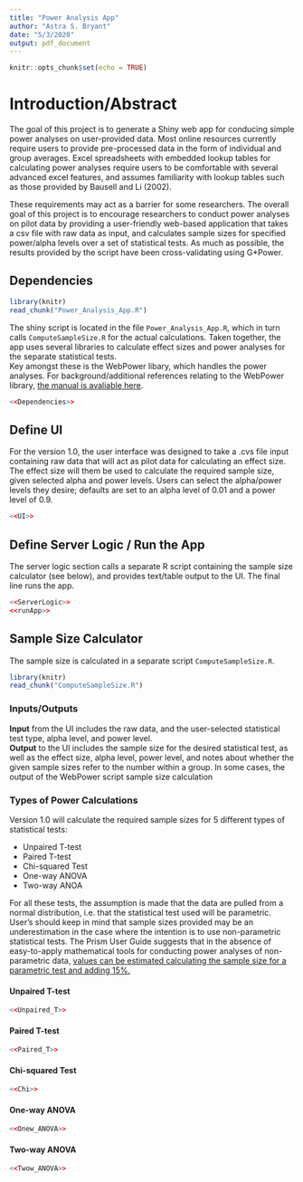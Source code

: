 ```yaml
---
title: "Power Analysis App"
author: "Astra S. Bryant"
date: "5/3/2020"
output: pdf_document
---
```


```r
knitr::opts_chunk$set(echo = TRUE)
```

# Introduction/Abstract  
The goal of this project is to generate a Shiny web app for conducing simple power analyses on user-provided data. Most online resources currently require users to provide pre-processed data in the form of individual and group averages. Excel spreadsheets with embedded lookup tables for calculating power analyses require users to be comfortable with several advanced excel features, and assumes familiarity with lookup tables such as those provided by Bausell and Li (2002).  

These requirements may act as a barrier for some researchers. The overall goal of this project is to encourage researchers to conduct power analyses on pilot data by providing a user-friendly web-based application that takes a csv file with raw data as input, and calculates sample sizes for specified power/alpha levels over a set of statistical tests. As much as possible, the results provided by the script have been cross-validating using G*Power.

## Dependencies   
```r
library(knitr)
read_chunk("Power_Analysis_App.R")
```
The shiny script is located in the file `Power_Analysis_App.R`, which in turn calls `ComputeSampleSize.R` for the actual calculations. Taken together, the app uses several libraries to calculate effect sizes and power analyses for the separate statistical tests.  
Key amongst these is the WebPower libary, which handles the power analyses. For background/additional references relating to the WebPower library, [the manual is avaliable here](https://webpower.psychstat.org/wiki/_media/grant/webpower_manual_book.pdf).


```r
<<Dependencies>>
```

## Define UI  
For the version 1.0, the user interface was designed to take a .cvs file input containing raw data that will act as pilot data for calculating an effect size. The effect size will them be used to calculate the required sample size, given selected alpha and power levels. Users can select the alpha/power levels they desire; defaults are set to an alpha level of 0.01 and a power level of 0.9.

```r
<<UI>>
```

## Define Server Logic / Run the App  
The server logic section calls a separate R script containing the sample size calculator (see below), and provides text/table output to the UI. The final line runs the app.

```r
<<ServerLogic>>
<<runApp>>
```

## Sample Size Calculator  
The sample size is calculated in a separate script `ComputeSampleSize.R`. 
```r
library(knitr)
read_chunk("ComputeSampleSize.R")
```

### Inputs/Outputs
**Input** from the UI includes the raw data, and the user-selected statistical test type, alpha level, and power level.  
**Output** to the UI includes the sample size for the desired statistical test, as well as the effect size, alpha level, power level, and notes about whether the given sample sizes refer to the number within a group. In some cases, the output of the WebPower script sample size calculation

### Types of Power Calculations  
Version 1.0 will calculate the required sample sizes for 5 different types of statistical tests:  

* Unpaired T-test
* Paired T-test
* Chi-squared Test
* One-way ANOVA
* Two-way ANOA  

For all these tests, the assumption is made that the data are pulled from a normal distribution, i.e. that the statistical test used will be parametric. User's should keep in mind that sample sizes provided may be an underestimation in the case where the intention is to use non-parametric statistical tests. The Prism User Guide suggests that in the absence of easy-to-apply mathematical tools for conducting power analyses of non-parametric data, [values can be estimated calculating the sample size for a parametric test and adding 15%.](https://www.graphpad.com/guides/prism/7/statistics/stat_sample_size_for_nonparametric_.htm)

#### Unpaired T-test

```r
<<Unpaired_T>>

```

#### Paired T-test

```r
<<Paired_T>>

```

#### Chi-squared Test

```r
<<Chi>>

```

#### One-way ANOVA

```r
<<Onew_ANOVA>>

```

#### Two-way ANOVA

```r
<<Twow_ANOVA>>

```
